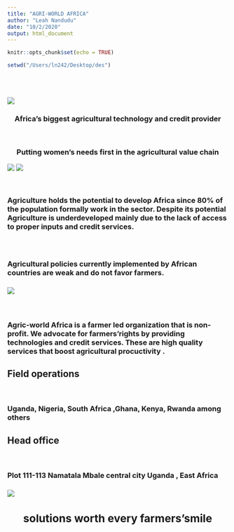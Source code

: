 ```yaml
---
title: "AGRI-WORLD AFRICA"
author: "Leah Nandudu"
date: "10/2/2020"
output: html_document
---
```


<style type="text/css">

h1.title {
  font-size: 38px;
  color: Green;
  text-align: center;
}
h4.author { 
  font-size: 18px;
  font-family: "Times New Roman", Times, serif;
  color: DarkRed;
  text-align: center;
}
h4.date {
  font-size: 18px;
  font-family: "Times New Roman", Times, serif;
  color: DarkBlue;
  text-align: center;
}
</style>

```r
knitr::opts_chunk$set(echo = TRUE)
```

```r
setwd("/Users/ln242/Desktop/des")
```
<br /> <br /> <br />
![](digital_agriculture-africa-me.jpg)
 <br /> <center>
 <h3> Africa's biggest agricultural technology and credit provider </h3>
 <br />
 <h3>Putting women's needs first in the agricultural value chain</h3> </center>

           
          

![](afr-public-spending-priorities-for-african-agriculture-productivity-growth-feature-780x439.jpg)
![](Kenyan-farmer-picks-tea-MAIN.jpg)

 <br />
<h3> Agriculture holds the potential to develop Africa since 80% of the population formally work in the sector. Despite its potential Agriculture is underdeveloped mainly due to the lack of access to proper inputs and credit services. <h3>

<br />
<h3>Agricultural policies currently implemented by African countries are weak and do not favor farmers. <h3>

![](image-20150918-17701-mfm9vy.jpg)

 <br />
<h3>Agric-world Africa is a farmer led organization that is  non-profit.
We advocate for farmers'rights by providing technologies and credit services.
These are high quality services that boost agricultural procuctivity .<h3>

## Field operations
 <br />
<h3>Uganda, Nigeria, South Africa ,Ghana, Kenya, Rwanda among others <h3>

## Head office 
 <br />
    <h3>Plot 111-113 Namatala 
    Mbale central city 
    Uganda , East Africa <h3>
    
![](TELEMMGLPICT000209310879_trans_NvBQzQNjv4BqpVlberWd9EgFPZtcLiMQfy2dmClwgbjjulYfPTELibA.jpeg)    
<center> <h2>solutions worth every farmers'smile </h2> </center>
    

